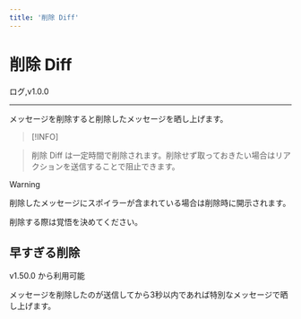```yaml
---
title: '削除 Diff'
---
```



# 削除 Diff

<FeatureBadge>ログ</FeatureBadge>,<VersionBadge>v1.0.0</VersionBadge>

---

メッセージを削除すると削除したメッセージを晒し上げます。

> [!INFO]

> 削除 Diff は一定時間で削除されます。削除せず取っておきたい場合はリアクションを送信することで阻止できます。

> [!WARNING]
>
> 削除したメッセージにスポイラーが含まれている場合は削除時に開示されます。
>
> 削除する際は覚悟を決めてください。

## 早すぎる削除

<VersionBadge>v1.50.0</VersionBadge> から利用可能

メッセージを削除したのが送信してから3秒以内であれば特別なメッセージで晒し上げます。
